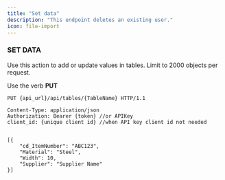 ```yaml
---
title: "Set data"
description: "This endpoint deletes an existing user."
icon: file-import
---
```


### SET DATA

Use this action to add or update values in tables. Limit to 
2000 objects per request.

Use the verb **PUT**

```Http
PUT {api_url}/api/tables/{TableName} HTTP/1.1

Content-Type: application/json
Authorization: Bearer {token} //or APIKey
client_id: {unique client id} //when API key client id not needed 


[{
    "cd_ItemNumber": "ABC123",
    "Material": "Steel",
    "Width": 10,
    "Supplier": "Supplier Name"
}]
```